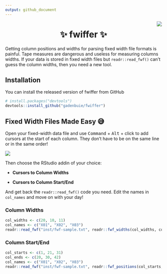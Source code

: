 ```yaml
---
output: github_document
---
```


<!-- badges: start -->
<!-- badges: end -->

<img src="https://media.giphy.com/media/6ZnDM7tOjKTRe/giphy-downsized.gif" align="right" />
<center><h1>&#x2728; fwiffer &#x2728;</h1></center>

Getting column positions and widths for parsing fixed width file formats is painful. Tape measures are dangerous and useless for measuring columns widths. If your data is stored in fixed width files but `readr::read_fwf()` can't guess the column widths, then you need a new tool.


## Installation

You can install the released version of fwiffer from GitHub

``` r
# install.packages("devtools")
devtools::install_github("gadenbuie/fwiffer")
```

## Fixed Width Files Made Easy &#x1F605;

Open your fixed-width data file and use <kbd>Command</kbd> + <kbd>Alt</kbd> + click to add cursors at the start of each column. They don't have to be on the same line or in the same order!

![](man/figures/fwiffer.png)

Then choose the RStudio addin of your choice:

* **Cursors to Column Widths**

* **Cursors to Column Start/End**

And get back the `readr::read_fwf()` code you need. Edit the names in `col_names` and move on with your day!

### Column Widths

```r
col_widths <- c(20, 10, 11)
col_names <- c("X01", "X02", "X03")
readr::read_fwf("inst/fwf-sample.txt", readr::fwf_widths(col_widths, col_names))
```

### Column Start/End

```r
col_starts <- c(1, 21, 31)
col_ends <- c(20, 30, 42)
col_names <- c("X01", "X02", "X03")
readr::read_fwf("inst/fwf-sample.txt", readr::fwf_positions(col_starts, col_ends, col_names))
```
